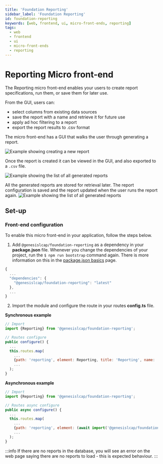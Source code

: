 ```yaml
---
title: 'Foundation Reporting'
sidebar_label: 'Foundation Reporting'
id: foundation-reporting
keywords: [web, frontend, ui, micro-front-ends, reporting]
tags:
  - web
  - frontend
  - ui
  - micro-front-ends
  - reporting
---
```


# Reporting Micro front-end

The Reporting micro front-end enables your users to create report specifications, run them, or save them for later use.

From the GUI, users can:

- select columns from existing data sources
- save the report with a name and retrieve it for future use
- apply ad hoc filtering to a report
- export the report results to .csv  format

The micro front-end has a GUI that walks the user through generating a report.

![Example showing creating a new report](./docs/img/foundation-reporting_create-report.png)

Once the report is created it can be viewed in the GUI, and also exported to a `.csv` file.

![Example showing the list of all generated reports](./docs/img/foundation-reporting_view-report.png)

All the generated reports are stored for retrieval later. The report configuration is saved and the report updated when the user runs the report again.
![Example showing the list of all generated reports](./docs/img/foundation-reporting_show-reports.png)

## Set-up

### Front-end configuration

To enable this micro front-end in your application, follow the steps below.

1. Add `@genesislcap/foundation-reporting` as a dependency in your **package.json** file. Whenever you change the dependencies of your project, run the `$ npm run bootstrap` command again. There is more information on this in the [package.json basics](../../../web/basics/package-json-basics/) page.

```javascript
{
  ...
  "dependencies": {
    "@genesislcap/foundation-reporting": "latest"
  },
  ...
}
```

2. Import the module and configure the route in your routes **config.ts** file.

**Synchronous example**

```javascript {9}
// Import
import {Reporting} from '@genesislcap/foundation-reporting';

// Routes configure
public configure() {
  ...
  this.routes.map(
    ...
    {path: 'reporting', element: Reporting, title: 'Reporting', name: 'reporting'},
    ...
  );
}
```

**Asynchronous example**

```javascript {9}
// Import
import {Reporting} from '@genesislcap/foundation-reporting';

// Routes async configure
public async configure() {
  ...
  this.routes.map(
    ...
    {path: 'reporting', element: (await import('@genesislcap/foundation-reporting')).Reporting, title: 'Reporting', name: 'reporting'},
    ...
  );
}
```

:::info
If there are no reports in the database, you will see an error on the web page saying there are no reports to load  - this is expected behaviour.
:::




